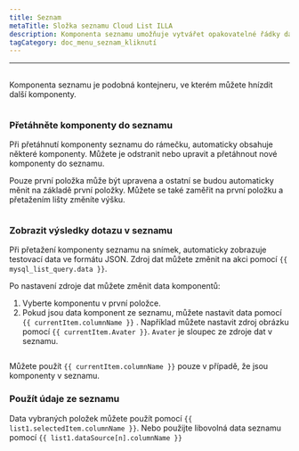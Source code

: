 ```yaml
---
title: Seznam
metaTitle: Složka seznamu Cloud List ILLA
description: Komponenta seznamu umožňuje vytvářet opakovatelné řádky dat, jejichž vzhled a pocit jsou definovány vámi.
tagCategory: doc_menu_seznam_kliknutí
---
```


* * *

## <Heading hidden>Seznam</Heading>

Komponenta seznamu je podobná kontejneru, ve kterém můžete hnízdit další komponenty.

<img
  src='https://cdn.illacloud.com/official-website/img/docs/assemble/list.png'
  alt=""
/>

### Přetáhněte komponenty do seznamu

Při přetáhnutí komponenty seznamu do rámečku, automaticky obsahuje některé komponenty. Můžete je odstranit nebo upravit a přetáhnout nové komponenty do seznamu. 

Pouze první položka může být upravena a ostatní se budou automaticky měnit na základě první položky. Můžete se také zaměřit na první položku a přetažením lišty změníte výšku.

<img
  src='https://cdn.illacloud.com/official-website/img/docs/assemble/list1.png'
  alt=""
/>

### Zobrazit výsledky dotazu v seznamu

Při přetažení komponenty seznamu na snímek, automaticky zobrazuje testovací data ve formátu JSON. Zdroj dat můžete změnit na akci pomocí `{{ mysql_list_query.data }}`. 

Po nastavení zdroje dat můžete změnit data komponentů:

1.  Vyberte komponentu v první položce. 
2.  Pokud jsou data komponent ze seznamu, můžete nastavit data pomocí `{{ currentItem.columnName }}` . Například můžete nastavit zdroj obrázku pomocí `{{ currentItem.Avater }}`. `Avater` je sloupec ze zdroje dat v seznamu.

<img
  src='https://cdn.illacloud.com/official-website/img/docs/assemble/list2.png'
  alt=""
/>

Můžete použít `{{ currentItem.columnName }}` pouze v případě, že jsou komponenty v seznamu. 

### Použít údaje ze seznamu

Data vybraných položek můžete použít pomocí `{{ list1.selectedItem.columnName }}`. Nebo použijte libovolná data seznamu pomocí `{{ list1.dataSource[n].columnName }}`

<img
  src='https://cdn.illacloud.com/official-website/img/docs/assemble/list3.png'
  alt=""
/>
